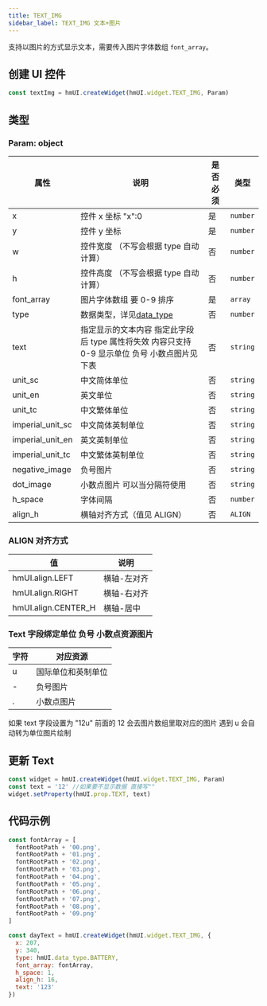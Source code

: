 ```yaml
---
title: TEXT_IMG
sidebar_label: TEXT_IMG 文本+图片
---
```


支持以图片的方式显示文本，需要传入图片字体数组 `font_array`。

## 创建 UI 控件

```js
const textImg = hmUI.createWidget(hmUI.widget.TEXT_IMG, Param)
```

## 类型

### Param: object

| 属性             | 说明                                                                                          | 是否必须 | 类型     |
| ---------------- | --------------------------------------------------------------------------------------------- | -------- | -------- |
| x                | 控件 x 坐标 "x":0                                                                             | 是       | `number` |
| y                | 控件 y 坐标                                                                                   | 是       | `number` |
| w                | 控件宽度 （不写会根据 type 自动计算）                                                         | 否       | `number` |
| h                | 控件高度 （不写会根据 type 自动计算）                                                         | 否       | `number` |
| font_array       | 图片字体数组 要 0-9 排序                                                                      | 是       | `array`  |
| type             | 数据类型，详见[data_type](../../../../watchface/api/hmUI/widget/data_type.mdx)                | 否       | `number` |
| text             | 指定显示的文本内容 指定此字段后 type 属性将失效 内容只支持 0-9 显示单位 负号 小数点图片见下表 | 否       | `string` |
| unit_sc          | 中文简体单位                                                                                  | 否       | `string` |
| unit_en          | 英文单位                                                                                      | 否       | `string` |
| unit_tc          | 中文繁体单位                                                                                  | 否       | `string` |
| imperial_unit_sc | 中文简体英制单位                                                                              | 否       | `string` |
| imperial_unit_en | 英文英制单位                                                                                  | 否       | `string` |
| imperial_unit_tc | 中文繁体英制单位                                                                              | 否       | `string` |
| negative_image   | 负号图片                                                                                      | 否       | `string` |
| dot_image        | 小数点图片 可以当分隔符使用                                                                   | 否       | `string` |
| h_space          | 字体间隔                                                                                      | 否       | `number` |
| align_h          | 横轴对齐方式（值见 ALIGN）                                                                    | 否       | `ALIGN`  |

### ALIGN 对齐方式

| 值                  | 说明        |
| ------------------- | ----------- |
| hmUI.align.LEFT     | 横轴-左对齐 |
| hmUI.align.RIGHT    | 横轴-右对齐 |
| hmUI.align.CENTER_H | 横轴-居中   |

### Text 字段绑定单位 负号 小数点资源图片

| 字符 | 对应资源           |
| ---- | ------------------ |
| u    | 国际单位和英制单位 |
| -    | 负号图片           |
| .    | 小数点图片         |

如果 text 字段设置为 "12u" 前面的 12 会去图片数组里取对应的图片 遇到 u 会自动转为单位图片绘制

## 更新 Text

```js
const widget = hmUI.createWidget(hmUI.widget.TEXT_IMG, Param)
const text = '12' //如果要不显示数据 直接写""
widget.setProperty(hmUI.prop.TEXT, text)
```

## 代码示例

```js
const fontArray = [
  fontRootPath + '00.png',
  fontRootPath + '01.png',
  fontRootPath + '02.png',
  fontRootPath + '03.png',
  fontRootPath + '04.png',
  fontRootPath + '05.png',
  fontRootPath + '06.png',
  fontRootPath + '07.png',
  fontRootPath + '08.png',
  fontRootPath + '09.png'
]

const dayText = hmUI.createWidget(hmUI.widget.TEXT_IMG, {
  x: 207,
  y: 340,
  type: hmUI.data_type.BATTERY,
  font_array: fontArray,
  h_space: 1,
  align_h: 16,
  text: '123'
})
```
